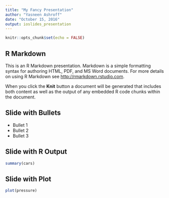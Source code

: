 ---
title: "My Fancy Presentation"
author: "Yasneen Ashroff"
date: "October 15, 2016"
output: ioslides_presentation
---

```{r setup, include=FALSE}
knitr::opts_chunk$set(echo = FALSE)
```

## R Markdown

This is an R Markdown presentation. Markdown is a simple formatting syntax for authoring HTML, PDF, and MS Word documents. For more details on using R Markdown see <http://rmarkdown.rstudio.com>.

When you click the **Knit** button a document will be generated that includes both content as well as the output of any embedded R code chunks within the document.

## Slide with Bullets

- Bullet 1
- Bullet 2
- Bullet 3

## Slide with R Output

```{r cars, echo = TRUE,eval=TRUE}
summary(cars)
```

## Slide with Plot

```{r pressure,fig.cap= "My Pressure data",fig.align='center'}
plot(pressure)
```


